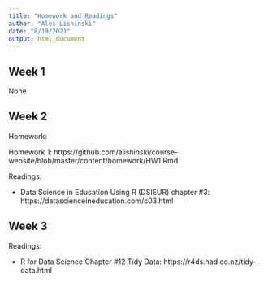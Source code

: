 ```yaml
---
title: "Homework and Readings"
author: "Alex Lishinski"
date: "8/19/2021"
output: html_document
---
```


## Week 1

None

## Week 2

Homework:

Homework 1: https://github.com/alishinski/course-website/blob/master/content/homework/HW1.Rmd

Readings:

- Data Science in Education Using R (DSIEUR) chapter #3: https://datascienceineducation.com/c03.html

## Week 3

Readings:

- R for Data Science Chapter #12 Tidy Data: https://r4ds.had.co.nz/tidy-data.html